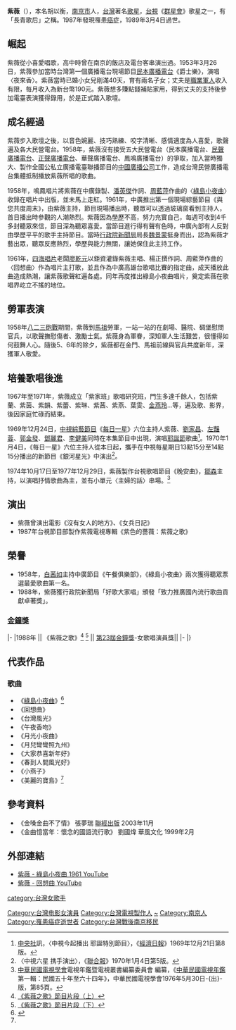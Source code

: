 {{otheruse|紫薇}}
{{艺人
|type=女歌手
| 姓名     = 紫薇
| 圖像     = 
| 圖像替代 = 
| 圖像說明 = 
| 出生名   = 
| 出生日期 = {{Birth date|1930|11|13}}
| 出生地點 = {{ROC-1912}}[[南京市_(中華民國)|南京市]]
| 逝世日期 = {{Death date and age|1989|03|04|1930|11|13}}
| 逝世地點 = {{TWN}}
| 國籍     = {{ROC}}
| 本名     = 胡以衡
| 職業     = 歌手
| 活跃年代 = 約1953年至1980年代
| award = 行政院新聞局「好歌大家唱」「致力推廣國內流行歌曲貢獻卓著獎」（1988年）
}}
'''紫薇'''（{{bd|1930年|11月13日|1989年|3月4日}}），本名胡以衡，[[南京市|南京市]]人，[[台灣|台灣]]著名[[歌星|歌星]]，[[台視|台視]]《[[群星會|群星會]]》歌星之一，有「長青歌后」之稱。1987年發現罹患[[癌症|癌症]]，1989年3月4日過世。

==崛起==
紫薇從小喜愛唱歌，高中時曾在南京的飯店及電台客串演出過。1953年3月26日，紫薇參加當時台灣第一個廣播電台現場節目[[民本廣播電台|民本廣播電台]]《爵士樂》，演唱〈夜來香〉。紫薇當時已婚小女兒剛滿40天，育有兩名子女；丈夫是[[職業軍人|職業軍人]]收入有限，每月收入為新台幣190元。紫薇想多賺點錢補貼家用，得到丈夫的支持後參加電臺表演獲得錄用，於是正式踏入歌壇。

==成名經過==
紫薇步入歌壇之後，以音色婉麗、技巧熟練、咬字清晰、感情適度為人喜愛，歌聲遍及各大民營電台。1958年，紫薇沒有接受五大民營電台（民本廣播電台、[[台灣廣播公司|民聲廣播電台]]、[[正聲廣播電台|正聲廣播電台]]、華聲廣播電台、鳳鳴廣播電台）的爭取，加入當時獨大、製作全國公私立廣播電臺聯播節目的[[中國廣播公司|中國廣播公司]]工作，造成台灣民營廣播電台集體抵制播放紫薇所唱的歌曲。

1958年，鳴鳳唱片將紫薇在中廣錄製、[[潘英傑|潘英傑]]作詞、[[周藍萍|周藍萍]]作曲的〈[[綠島小夜曲|綠島小夜曲]]〉收錄在唱片中出版，並未馬上走紅。1961年，中廣推出第一個現場綜藝節目《與您共度周末》，由紫薇主持，節目現場播出時，聽眾可以透過玻璃窗看到主持人，首日播出時參觀的人潮熱烈。紫薇因為[[學歷|學歷]]不高，努力充實自己，每週可收到4千多封聽眾來信，節目深為聽眾喜愛。當節目進行得有聲有色時，中廣內部有人反對由學歷平平的歌手主持節目。當時[[行政院新聞局|行政院新聞局]]局長[[魏景蒙|魏景蒙]]挺身而出，認為紫薇才藝出眾，聽眾反應熱烈，學歷與能力無關，讓她保住此主持工作。

1961年，[[四海唱片|四海唱片]]老闆[[廖乾元|廖乾元]]以鉅資灌錄紫薇主唱、楊正撰作詞、周藍萍作曲的〈回想曲〉作為唱片主打歌，並且作為中廣高雄台歌唱比賽的指定曲，成天播放此曲造成熱潮，讓紫薇歌聲紅遍各處。同年再度推出綠島小夜曲唱片，奠定紫薇在歌唱界屹立不搖的地位。

==勞軍表演==
1958年[[八二三砲戰|八二三砲戰]]期間，紫薇到[[馬祖|馬祖]]勞軍，一站一站的在劇場、醫院、碉堡慰問官兵，以歌聲撫慰傷者、激勵士氣。紫薇身為軍眷，深知軍人生活艱苦，很懂得如何鼓舞人心。隨後5、6年的除夕，紫薇都在金門、馬祖前線與官兵共度新年，深獲軍人敬愛。

==培養歌唱後進==
1967年至1971年，紫薇成立「紫家班」歌唱研究班，門生多達千餘人，包括紫蘭、紫茵、紫韻、紫蕾、紫琳、紫茜、紫燕、葉雯、[[金燕玲|金燕玲]]…等，遍及歌、影界，後因家庭忙碌而結束。

1969年12月24日，[[中視|中視]][[綜藝節目|綜藝節目]]《[[每日一星_(中視)|每日一星]]》六位主持人紫薇、[[劉家昌|劉家昌]]、[[左豔蓉|左豔蓉]]、[[郭金發|郭金發]]、[[鄧麗君|鄧麗君]]、[[李健美|李健美]]同時在本集節目中出現，演唱[[耶誕節|耶誕節]]歌曲<ref>[[中央社|中央社]]訊，〈中視今起播出 耶誕特別節目〉，《[[經濟日報_(台灣)|經濟日報]]》1969年12月21日第8版。</ref>。1970年1月4日，《每日一星》六位主持人從本日起，攜手在中視每星期日13點15分至14點15分播出的新節目《銀河星光》中演出<ref>〈中視六星 携手演出〉，《[[聯合報|聯合報]]》1970年1月4日第5版。</ref>。

1974年10月17日至1977年12月29日，紫薇製作台視歌唱節目《晚安曲》，[[鄒森|鄒森]]主持，以演唱抒情歌曲為主，並有小單元〈主婦的話〉串場。<ref>[[中華民國電視學會|中華民國電視學會]]電視年鑑暨電視叢書編纂委員會 編纂，《[[中華民國電視年鑑|中華民國電視年鑑]]第一輯：民國五十年至六十四年》，中華民國電視學會1976年5月30日-{出}-版，第85頁。</ref>

==演出==
*紫薇曾演出電影《沒有女人的地方》、《女兵日記》
*1987年台視節目部製作紫薇電視專輯《紫色的薔薇：紫薇之歌》

==榮譽==
*1958年，[[白茜如|白茜如]]主持中廣節目《午餐俱樂部》，《綠島小夜曲》兩次獲得聽眾票選最愛歌曲第一名。
*1988年，紫薇獲行政院新聞局「好歌大家唱」頒發「致力推廣國內流行歌曲貢獻卓著獎」。
=== [[金鐘獎|金鐘獎]] ===
{{awards table}}
|-
|1988年 || 《紫薇之歌》<ref>[https://www.youtube.com/watch?v=ybVMrRRx1J8 《紫薇之歌》節目片段（上）]</ref> <ref>[https://www.youtube.com/watch?v=sDOh6ZrcMZk 《紫薇之歌》節目片段（下）]</ref> || [[第23屆金鐘獎|第23屆金鐘獎]]-女歌唱演員獎|| {{nom}}
|-
|}

==代表作品==
=== 歌曲 ===
*《[[綠島小夜曲|綠島小夜曲]]》<ref name=":0">{{Cite web|url=http://vlog.xuite.net/play/MndWY3hJLTMwMTYwODguZmx2|title=1)綠島小夜曲+美麗的寶島(紫薇).mp3|accessdate=2016-12-22|work=Xuite 影音}}</ref>
*《回想曲》
*《台灣風光》
*《午夜香吻》
*《月光小夜曲》
*《月兒彎彎照九州》
*《大家恭喜新年好》
*《春到人間風光好》
*《小燕子》
*《美麗的寶島》<ref name=":0" />

==參考資料==
*《金嗓金曲不了情》 張夢瑞 [[聯經出版|聯經出版]] 2003年11月
*《金曲憶當年：懷念的國語流行歌》 劉國煒 華風文化 1999年2月
{{reflist}}

==外部連結==
*[http://www.youtube.com/watch?v=TgOwpbuigeQ&feature=related 紫薇 - 綠島小夜曲 1961 YouTube]
*[http://www.youtube.com/watch?v=kq3lfoaxbsY 紫薇 - 回想曲 YouTube]

[[category:台灣女歌手|category:台灣女歌手]]
[[Category:台灣电影女演員|Category:台灣电影女演員]]
[[Category:台灣電視製作人|Category:台灣電視製作人]]
[[Category:胡姓|~]]
[[Category:南京人|Category:南京人]]
[[Category:罹患癌症逝世者|Category:罹患癌症逝世者]]
[[Category:台灣戰後南京移民|Category:台灣戰後南京移民]]